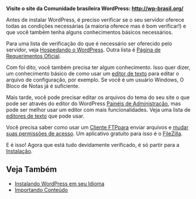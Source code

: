 {{Languages|
{{en|Before You Install}}
{{fi|Ennen kuin asennat}}
{{ja|インストールの前に}}
{{th|ก่อนคุณทำการติดตั้ง}}
{{ru|Перед установкой}}
{{zh-cn|安装之前要了解的}}
{{zh-tw|安裝之前要瞭解的}}
{{pt-br|Antes de Instalar}} 
}}
{{Comunidade WP-Brasil}}
'''Visite o site da Comunidade brasileira WordPress: http://wp-brasil.org/'''

Antes de instalar WordPress, é preciso verificar se o seu servidor oferece todas as condições necessárias (a maioria oferece mas é bom verificar!) e que você também tenha alguns conhecimentos básicos necessários.

Para uma lista de verificação do que é necessário ser oferecido pelo servidor, veja [[pt-br:Hospedando o WordPress|Hospedando o WordPress]]. Outra lista é [http://wordpress.org/about/requirements/ Página de Requerimentos Oficial].

Com foi dito, você também precisa ter algum conhecimento. Isso quer dizer, um conhecimento básico de como usar um [[pt-br:Glossário#Editor de Texto|editor de texto]] para editar o arquivo de configuração, por exemplo. Se você é um usuário Windows, O Bloco de Notas já é suficiente.

Mais tarde, você pode precisar editar os arquivos do tema do seu site o que pode ser através do editor do WordPress [[pt-br:Painéis de Administração|Painéis de Administração]], mas pode ser melhor usar um editor com mais funcionalidades. Veja uma lista de [[pt-br:Glossário#Editor de Texto|editores de texto]] que pode usar.

Você precisa saber como usar um [[pt-br:Clientes FTP|Cliente FTP]]para enviar arquivos e [[pt-br:Mudando Permissões de Arquivos|mudar suas permissões de acesso]]. Um aplicativo gratuito para isso é o [http://filezilla-project.org/ FileZilla]. 

E é isso! Agora que está tudo devidamente verificado, é só partir para a   [[pt-br:Instalando o WordPress|Instalação]].

==Veja Também==
*[[pt-br:Instalando WordPress em seu Idioma|Instalando WordPress em seu Idioma]]
*[[pt-br:Importando Conteúdo|Importando Conteúdo]]

{{DEFAULTSORT:A}}